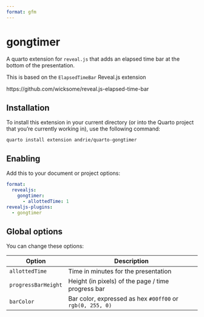 ```yaml
---
format: gfm
---
```


# gongtimer

A quarto extension for `reveal.js` that adds an elapsed time bar at the bottom of the presentation.

This is based on the `ElapsedTimeBar` Reveal.js extension

https://github.com/wicksome/reveal.js-elapsed-time-bar

## Installation

To install this extension in your current directory (or into the Quarto project that you're currently working in), use the following command:

``` shell
quarto install extension andrie/quarto-gongtimer
```

## Enabling

Add this to your document or project options:

``` yaml
format: 
  revealjs:
    gongtimer:
      - allottedTime: 1
revealjs-plugins: 
  - gongtimer
```

## Global options

You can change these options:

| Option               | Description                                               |
|----------------|----------------------------------------------------------|
| `allottedTime`       | Time in minutes for the presentation                      |
| `progressBarHeight`  | Height (in pixels) of the page / time progress bar        |
| `barColor`           | Bar color, expressed as hex `#00ff00` or `rgb(0, 255, 0)` |